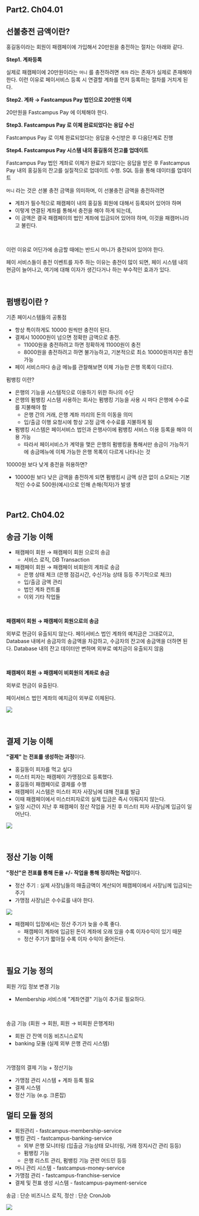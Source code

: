 ## Part2. Ch04.01

## 선불충전 금액이란?

홍길동이라는 회원이 패캠페이에 가입해서 20만원을 충전하는 절차는 아래와 같다.

**Step1. 계좌등록**<br/>

실제로 패캠페이에 20만원이라는 `머니` 를 충전하려면 `계좌` 라는 존재가 실제로 존재해야 한다. 이런 이유로 페이서비스 등록 시 연결할 계좌를 먼저 등록하는 절차를 거치게 된다.<br/>



**Step2. 계좌 → Fastcampus Pay 법인으로 20만원 이체**<br/>

20만원을 Fastcampus Pay 에 이체해야 한다.<br/>



**Step3. Fastcampus Pay 로 이체 완료되었다는 응답 수신**<br/>

Fastcampus Pay 로 이체 완료되었다는 응답을 수신받은 후 다음단계로 진행<br/>



**Step4. Fastcampus Pay 시스템 내의 홍길동의 잔고를 업데이트**<br/>

Fastcampus Pay 법인 계좌로 이체가 완료가 되었다는 응답을 받은 후 Fastcampus Pay 내의 홍길동의 잔고를 실질적으로 업데이트 수행. SQL 등을 통해 데이터를 업데이트<br/>



`머니` 라는 것은 선불 충전 금액을 의미하며, 이 선불충전 금액을 충전하려면 

- 계좌가 필수적으로 패캠페이 내의 홍길동 회원에 대해서 등록되어 있어야 하며
- 이렇게 연결된 계좌를 통해서 충전을 해야 하게 되는데,
- 이 금액은 결국 패캠페이의 법인 계좌에 입금되어 있어야 하며, 이것을 패캠머니라고 불린다.

<br/>



이런 이유로 어딘가에 송금할 때에는 반드시 머니가 충전되어 있어야 한다.<br/>

페이 서비스들이 충전 이벤트를 자주 하는 이유는 충전이 많이 되면, 페이 시스템 내의 현금이 늘어나고, 여기에 대해 이자가 생긴다거나 하는 부수적인 효과가 있다.<br/>

<br/>



## 펌뱅킹이란 ?

기존 페이시스템들의 공통점

- 항상 특이하게도 10000 원씩만 충전이 된다.
- 결제시 10000원이 넘으면 정확한 금액으로 충전.
  - 11000원을 충전하려고 하면 정확하게 11000원이 충전
  - 8000원을 충전하려고 하면 불가능하고, 기본적으로 최소 10000원까지만 충전 가능
- 페이 서비스마다 송금 메뉴를 관찰해보면 이체 가능한 은행 목록이 다르다.



펌뱅킹 이란?

- 은행의 기능을 시스템적으로 이용하기 위한 하나의 수단 
- 은행의 펌뱅킹 시스템 사용하는 회사는 펌뱅킹 기능을 사용 시 마다 은행에 수수료를 지불해야 함
  - 은행 간의 거래, 은행 계좌 끼리의 돈의 이동을 의미
  - 입/출금 이행 요청시에 항상 고정 금액 수수료를 지불하게 됨
- 펌뱅킹 시스템은 페이서비스 법인과 은행사이에 펌뱅킹 서비스 이용 등록을 해야 이용 가능
  - 따라서 페이서비스가 계약을 맺은 은행의 펌뱅킹을 통해서만 송금이 가능하기에 송금메뉴에 이체 가능한 은행 목록이 다르게 나타나는 것



10000원 보다 낮게 충전을 허용하면?

- 10000원 보다 낮은 금액을 충전하게 되면 펌뱅킹시 금액 상관 없이 소모되는 기본적인 수수료 500원(예시)으로 인해 손해(적자)가 발생

<br/>



## Part2. Ch04.02

## 송금 기능 이해

- 패캠페이 회원 → 패캠페이 회원 으로의 송금
  - 서비스 로직, DB Transaction
- 패캠페이 회원 → 패캠페이 비회원의 계좌로 송금
  - 은행 상태 체크 (은행 점검시간, 수신가능 상태 등등 주기적으로 체크)
  - 입/출금 금액 관리
  - 법인 계좌 컨트롤 
  - 이외 기타 작업들

<br/>



**패캠페이 회원 → 패캠페이 회원으로의 송금**<br/>

외부로 현금이 유출되지 않는다. 페이서비스 법인 계좌의 예치금은 그대로이고, Database 내에서 송금자의 송금액을 차감하고, 수금자의 잔고에 송금액을 더하면 된다. Database 내의 잔고 데이터만 변하며 외부로 예치금이 유출되지 않음<br/>

<br/>



**패캠페이 회원 → 패캠페이 비회원의 계좌로 송금**<br/>

외부로 현금이 유출된다.<br/>

페이서비스 법인 계좌의 예치금이 외부로 이체된다.<br/>

![](./img/memo-v2/money-sending.png)

<br/>



## 결제 기능 이해

**"결제" 는 전표를 생성하는 과정**이다.<br/>

- 홍길동이 피자를 먹고 싶다
- 미스터 피자는 패캠페이 가맹점으로 등록했다.
- 홍길동이 패캠페이로 결제를 수행
- 패캠페이 시스템은 미스터 피자 사장님에 대해 전표를 발급
- 이때 패캠페이에서 미스터피자로의 실제 입금은 즉시 이뤄지지 않는다.
- 일정 시간이 지난 후 패캠페이 정산 작업을 거친 후 미스터 피자 사장님께 입금이 일어난다.

![](./img/memo-v2/pay.png)

<br/>



## 정산 기능 이해

**"정산"은 전표를 통해 돈을 +/- 작업을 통해 정리하는 작업**이다.<br/>

- 정산 주기 : 실제 사장님들의 매출금액이 계산되어 패캠페이에서 사장님께 입금되는 주기
- 가맹점 사장님은 수수료를 내야 한다.

![](./img/memo-v2/calculating.png)

- 패캠페이 입장에서는 정산 주기가 늦을 수록 좋다. 
  - 패캠페이 계좌에 입금된 돈이 계좌에 오래 있을 수록 이자수익이 있기 때문
  - 정산 주기가 짧아질 수록 이자 수익이 줄어든다.

<br/>



## 필요 기능 정의

회원 가입 정보 변경 기능

- Membership 서비스에 "계좌연결" 기능이 추가로 필요하다.

<br/>



송금 기능 (회원 → 회원, 회원 → 비회원 은행계좌)

- 회원 간 잔액 이동 비즈니스로직
- banking 모듈 (실제 외부 은행 관리 시스템)

<br/>



가맹점의 결제 기능 + 정산기능

- 가맹점 관리 시스템 + 계좌 등록 필요
- 결제 시스템
- 정산 기능 (e.g. 크론잡)



## 멀티 모듈 정의

- 회원관리 - fastcampus-membership-service
- 뱅킹 관리 - fastcampus-banking-service
  - 외부 은행 모니터링 (입출금 가능상태 모니터링, 거래 정지시간 관리 등등)
  - 펌뱅킹 기능
  - 은행 리스트 관리, 펌뱅킹 기능 관련 어드민 등등 
- 머니 관리 시스템 - fastcampus-money-service
- 가맹점 관리 - fastcampus-franchise-service
- 결제 및 전표 생성 시스템 - fastcampus-payment-service



송금 : 단순 비즈니스 로직, 정산 : 단순 CronJob



![](./img/memo-v2/multi-module.png)



